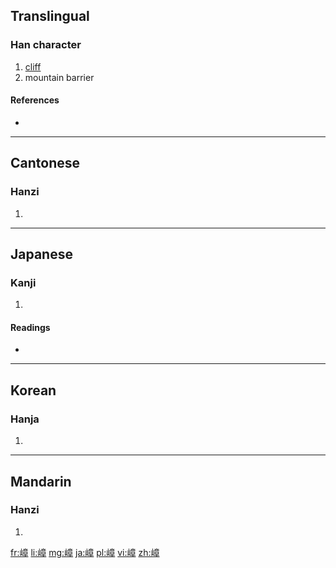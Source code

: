 ==Translingual==

===Han character===
{{Han char|rn=46|rad=山|as=11|sn=14|four=2074<sub>6</sub>|canj=山卜廿十 (UYTJ)}}

# [[cliff]]
# mountain barrier

====References====
* {{Han ref|kx=0318.270|dkj=08410|dj=0618.390|hdz=10795.060|uh=5D82|ud=23938|bh=E1A3|bd=57763}}

----

==Cantonese==

===Hanzi===
{{yue-hanzi|jyut=|y=jeung3}}

# {{defn|lang=yue|sort=山11}}

----

==Japanese==

===Kanji===
{{ja-kanji|grade=|rs=山11}}

# {{defn|lang=ja|sort=山11}}

====Readings====
* {{ja-readings|on=[[しょう]] (shō)|kun=[[みね]] (mine)}}

----

==Korean==

===Hanja===
{{ko-hanja|hangeul=장|rv=jang|mr=chang}}

# {{defn|lang=ko|sort=山11}}

----

==Mandarin==

===Hanzi===
{{cmn-hanzi|pin=[[qiáo]] ([[qiao2]]), [[zhàng]] ([[zhang4]])|wg=ch'iao<sup>2</sup>, chang<sup>4</sup>}}

# {{defn|lang=cmn|sort=山11}}

[[fr:嶂]]
[[li:嶂]]
[[mg:嶂]]
[[ja:嶂]]
[[pl:嶂]]
[[vi:嶂]]
[[zh:嶂]]